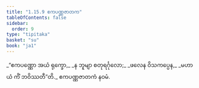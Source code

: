 ```yaml
---
title: "1.15.9 ဧကပဏ္ဏဇာတက"
tableOfContents: false
sidebar:
  order: 9
type: "tipitaka"
basket: "su"
book: "ja1"
---
```



<DynamicBreadcrumb />

<Division number="149" book="ja1" e="ch" v="22" p="34">

<Paragraph number="329" type="verses" book="ja1">
_“ဧကပဏ္ဏော အယံ ရုက္ခော,_  
_န ဘူမျာ စတုရင်္ဂုလော;_  
_ဖလေန ဝိသကပ္ပေန,_  
_မဟာယံ ကိံ ဘဝိဿတီ”တိ._  


</Paragraph>
</Division>

<Paragraph number="330" type="center" book="ja1">
ဧကပဏ္ဏဇာတကံ နဝမံ.
</Paragraph>